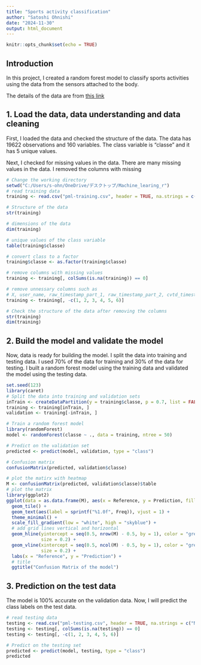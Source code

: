 ---
title: "Sports activity classification"
author: "Satoshi Ohnishi"
date: "2024-11-30"
output: html_document
---

```{r setup, include=FALSE}
knitr::opts_chunk$set(echo = TRUE)
```

## Introduction
In this project, I created a random forest model to classify sports activities using the data from the sensors attached to the body. 

The details of the data are from [this  link](http://web.archive.org/web/20161224072740/http:/groupware.les.inf.puc-rio.br/har)


## 1. Load the data, data understanding and data cleaning

First, I loaded the data and checked the structure of the data. The data has 19622 observations and 160 variables. The class variable is "classe" and it has 5 unique values.

Next, I checked for missing values in the data. There are many missing values in the data. I removed the columns with missing


```{r, echo=TRUE}
# Change the working directory
setwd("C:/Users/s-ohn/OneDrive/デスクトップ/Machine_learing_r")
# read training data
training <- read.csv("pml-training.csv", header = TRUE, na.strings = c("NA", ""))

# Structure of the data
str(training)

# dimensions of the data
dim(training)

# unique values of the class variable
table(training$classe)

# convert class to a factor
training$classe <- as.factor(training$classe)

# remove columns with missing values
training <- training[, colSums(is.na(training)) == 0]

# remove unnessary columns such as
# X, user_name, raw_timestamp_part_1, raw_timestamp_part_2, cvtd_timestamp, new_window columns
training <- training[, -c(1, 2, 3, 4, 5, 6)]

# Check the structure of the data after removing the columns
str(training)
dim(training)
```


## 2. Build the model and validate the model
Now, data is ready for building the model. I split the data into training and testing data. I used 70% of the data for training and 30% of the data for testing. I built a random forest model using the training data and validated the model using the testing data. 

```{r, echo=TRUE}
set.seed(123)
library(caret)
# Split the data into training and validation sets
inTrain <- createDataPartition(y = training$classe, p = 0.7, list = FALSE)
training <- training[inTrain, ]
validation <- training[-inTrain, ]

# Train a random forest model
library(randomForest)
model <- randomForest(classe ~ ., data = training, ntree = 50)

# Predict on the validation set
predicted <- predict(model, validation, type = "class")

# Confusion matrix
confusionMatrix(predicted, validation$classe)

# plot the matirx with heatmap
M <- confusionMatrix(predicted, validation$classe)$table
# plot the matrix
library(ggplot2)
ggplot(data = as.data.frame(M), aes(x = Reference, y = Prediction, fill = Freq)) +
  geom_tile() +
  geom_text(aes(label = sprintf("%1.0f", Freq)), vjust = 1) +
  theme_minimal() +
  scale_fill_gradient(low = "white", high = "skyblue") +
  # add grid lines vertical and horizontal
  geom_hline(yintercept = seq(0.5, nrow(M) - 0.5, by = 1), color = "grey",
             size = 0.2) +
  geom_vline(xintercept = seq(0.5, ncol(M) - 0.5, by = 1), color = "grey",
             size = 0.2) +
  labs(x = "Reference", y = "Prediction") + 
  # title
  ggtitle("Confusion Matrix of the model")
```


## 3. Prediction on the test data
The model is 100% accurate on the validation data. Now, I will predict the class labels on the test data.

```{r, echo=TRUE}
# read testing data
testing <- read.csv("pml-testing.csv", header = TRUE, na.strings = c("NA", ""))
testing <- testing[, colSums(is.na(testing)) == 0]
testing <- testing[, -c(1, 2, 3, 4, 5, 6)]

# Predict on the testing set
predicted <- predict(model, testing, type = "class")
predicted
```